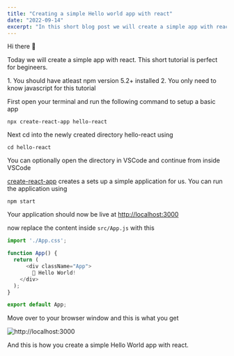 ```yaml
---
title: "Creating a simple Hello world app with react"
date: "2022-09-14"
excerpt: "In this short blog post we will create a simple app with react"
---
```


Hi there 👋

Today we will create a simple app with react. This short tutorial is perfect for begineers.

<Alert type="important">
  1. You should have atleast npm version 5.2+ installed
  2. You only need to know javascript for this tutorial
</Alert>

First open your terminal and run the following command to setup a basic app

```shell
npx create-react-app hello-react
```

Next cd into the newly created directory hello-react using

```shell
cd hello-react
```

<Alert type="info">
  You can optionally open the directory in VSCode and continue from inside VSCode
</Alert>

[create-react-app](https://create-react-app.dev) creates a sets up a simple application for us. You can run the application using

```shell
npm start
```

Your application should now be live at [http://localhost:3000](http://localhost:3000)

now replace the content inside `src/App.js` with this

```javascript
import './App.css';

function App() {
  return (
      <div className="App">
        👋 Hello World!
    </div>
  );
}

export default App;
```
Move over to your browser window and this is what you get

![http://localhost:3000](/blog/hello-world.png)

And this is how you create a simple Hello World app with react.